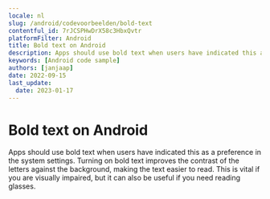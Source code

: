 ```yaml
---
locale: nl
slug: /android/codevoorbeelden/bold-text
contentful_id: 7rJCSPHwDrX58c3HbxQvtr
platformFilter: Android
title: Bold text on Android
description: Apps should use bold text when users have indicated this as a preference in the system settings.
keywords: [Android code sample]
authors: [janjaap]
date: 2022-09-15
last_update:
  date: 2023-01-17
---
```


# Bold text on Android

Apps should use bold text when users have indicated this as a preference in the system settings. Turning on bold text improves the contrast of the letters against the background, making the text easier to read. This is vital if you are visually impaired, but it can also be useful if you need reading glasses.

<CodeSample id="text-bold" locale="nl" platform="android"/>
